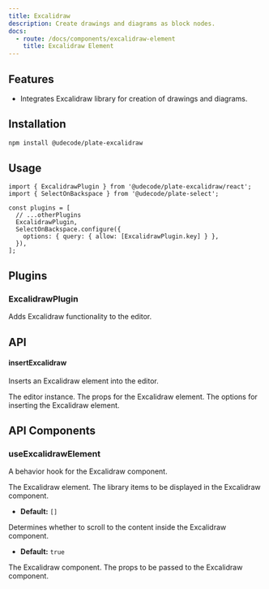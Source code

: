 ```yaml
---
title: Excalidraw
description: Create drawings and diagrams as block nodes.
docs:
  - route: /docs/components/excalidraw-element
    title: Excalidraw Element
---
```


<ComponentPreview name="excalidraw-demo" />

<PackageInfo>

## Features

- Integrates Excalidraw library for creation of drawings and diagrams.

</PackageInfo>

## Installation

```bash
npm install @udecode/plate-excalidraw
```

## Usage

```tsx
import { ExcalidrawPlugin } from '@udecode/plate-excalidraw/react';
import { SelectOnBackspace } from '@udecode/plate-select';

const plugins = [
  // ...otherPlugins
  ExcalidrawPlugin,
  SelectOnBackspace.configure({
    options: { query: { allow: [ExcalidrawPlugin.key] } },
  }),
];
```

## Plugins

### ExcalidrawPlugin

Adds Excalidraw functionality to the editor.

## API

#### insertExcalidraw

Inserts an Excalidraw element into the editor.

<APIParameters>
<APIItem name="editor" type="PlateEditor">
  The editor instance.
</APIItem>
<APIItem
  name="props"
  type="TNodeProps<TExcalidrawElement>"
  optional
>
The props for the Excalidraw element.
</APIItem>
<APIItem name="options" type="InsertNodesOptions" optional>
  The options for inserting the Excalidraw element.
</APIItem>
</APIParameters>

## API Components

### useExcalidrawElement

A behavior hook for the Excalidraw component.

<APIState>
<APIItem name="element" type="TExcalidrawElement">
The Excalidraw element.
</APIItem>
<APIItem name="libraryItems" type="LibraryItems" optional>
The library items to be displayed in the Excalidraw component.

- **Default:** `[]`

</APIItem>
<APIItem name="scrollToContent" type="boolean" optional>
Determines whether to scroll to the content inside the Excalidraw component.

- **Default:** `true`

</APIItem>
</APIState>

<APIReturns>
  <APIItem name="Excalidraw" type="any">
    The Excalidraw component.
  </APIItem>
  <APIItem name="excalidrawProps" type="ExcalidrawProps">
    The props to be passed to the Excalidraw component.
  </APIItem>
</APIReturns>